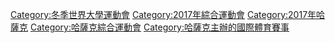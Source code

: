 {{Catmore}}

[[Category:冬季世界大學運動會|Category:冬季世界大學運動會]]
[[Category:2017年綜合運動會|Category:2017年綜合運動會]]
[[Category:2017年哈薩克|Category:2017年哈薩克]]
[[Category:哈薩克綜合運動會|Category:哈薩克綜合運動會]]
[[Category:哈薩克主辦的國際體育賽事|Category:哈薩克主辦的國際體育賽事]]